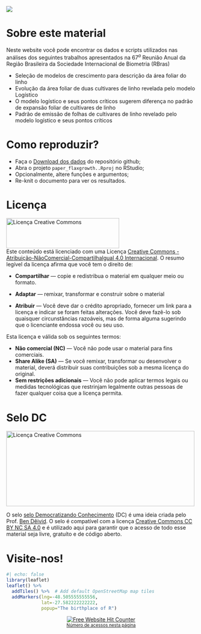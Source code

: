 
![](figs/logo.png)

# Sobre este material {.unnumbered}

Neste website você pode encontrar os dados e scripts utilizados nas análises dos seguintes trabalhos apresentados na 67$^a$ Reunião Anual da Região Brasileira da Sociedade Internacional de Biometria (RBras)

* Seleção de modelos de crescimento para descrição da área foliar do linho   
* Evolução da área foliar de duas cultivares de linho revelada pelo modelo Logístico   
* O modelo logístico e seus pontos críticos sugerem diferença no padrão de expansão foliar de cultivares de linho   
* Padrão de emissão de folhas de cultivares de linho revelado pelo modelo logístico e seus pontos críticos 


# Como reproduzir? {.unnumbered}

-   Faça o [Download dos dados]() do repositório github;
-   Abra o projeto `paper_flaxgrowth..Rproj` no RStudio;
-   Opcionalmente, altere funções e argumentos;
-   Re-knit o documento para ver os resultados.


# Licença  {.unnumbered}

<a rel="license" href="http://creativecommons.org/licenses/by-nc-sa/4.0/" target="_blank" rel="noopener"><img src="https://raw.githubusercontent.com/TiagoOlivoto/tiagoolivoto/master/static/img/gemsr/license.jpg" alt="Licença Creative Commons" style="border-width:0" width="300" height="80"/></a><br />Este conteúdo está licenciado com uma Licença <a rel="license" href="http://creativecommons.org/licenses/by-nc-sa/4.0/">Creative Commons - Atribuição-NãoComercial-CompartilhaIgual 4.0 Internacional</a>. O resumo legível da licença afirma que você tem o direito de:

-   **Compartilhar** --- copie e redistribua o material em qualquer meio ou formato.

-   **Adaptar** --- remixar, transformar e construir sobre o material

-   **Atribuir** --- Você deve dar o crédito apropriado, fornecer um link para a licença e indicar se foram feitas alterações. Você deve fazê-lo sob quaisquer circunstâncias razoáveis, mas de forma alguma sugerindo que o licenciante endossa você ou seu uso.

Esta licença e válida sob os seguintes termos:

-   **Não comercial (NC)** --- Você não pode usar o material para fins comerciais.
-   **Share Alike (SA)** --- Se você remixar, transformar ou desenvolver o material, deverá distribuir suas contribuições sob a mesma licença do original.
-   **Sem restrições adicionais** --- Você não pode aplicar termos legais ou medidas tecnológicas que restrinjam legalmente outras pessoas de fazer qualquer coisa que a licença permita.

# Selo DC  {.unnumbered}

<a rel="license" href="https://bendeivide.github.io/dc/" target="_blank" rel="noopener"><img src="https://github.com/bendeivide/dc/raw/main/SeloDC-preto2.png" alt="Licença Creative Commons" style="border-width:0" width="500" height="200"/></a>

O selo [selo Democratizando Conhecimento](https://bendeivide.github.io/dc/) (DC) é uma ideia criada pelo Prof. [Ben Dêivid](https://bendeivide.github.io/). O selo é compatível com a licença [Creative Commons CC BY NC SA 4.0](http://creativecommons.org/licenses/by-nc-sa/4.0/) e é utilizado aqui para garantir que o acesso de todo esse material seja livre, gratuíto e de código aberto.

# Visite-nos!  {.unnumbered}

```r
#| echo: false
library(leaflet)
leaflet() %>%
  addTiles() %>%  # Add default OpenStreetMap map tiles
  addMarkers(lng=-48.505555555556,
             lat=-27.582222222222,
             popup="The birthplace of R")

```

```{=html}
<div align='center'><a href='https://www.free-website-hit-counter.com'><img src='https://www.free-website-hit-counter.com/c.php?d=9&id=149043&s=8' border='0' alt='Free Website Hit Counter'></a><br / ><small><a href='https://www.free-website-hit-counter.com' title="Free Website Hit Counter">Número de acessos nesta página</a></small></div>
```
